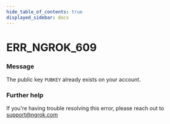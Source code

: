 ```yaml
---
hide_table_of_contents: true
displayed_sidebar: docs
---
```



# ERR_NGROK_609

### Message

The public key `PUBKEY` already exists on your account.

### Further help

If you're having trouble resolving this error, please reach out to [support@ngrok.com](mailto:support@ngrok.com?subject=Help%20with%20ERR_NGROK_609)

<ErrorDetails error="err_ngrok_609" />
